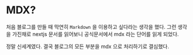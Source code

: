 # MDX?

처음 블로그를 만들 때 막연히 `Markdown` 을 이용하고 싶다라는 생각을 했다.
그런 생각을 가진채로 nextjs 문서를 읽어보니 공식문서에서 mdx 라는 단어를 읽게 되었다.

정말 신세계였다. 결국 블로그의 모든 부분을 mdx 으로 처리하기로 결심했다.
